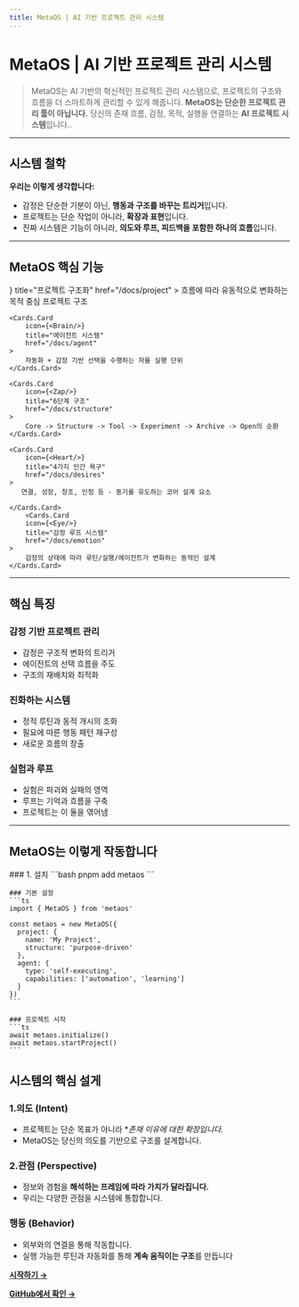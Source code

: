 ```yaml
---
title: MetaOS | AI 기반 프로젝트 관리 시스템
---
```



# MetaOS | AI 기반 프로젝트 관리 시스템

> MetaOS는 AI 기반의 혁신적인 프로젝트 관리 시스템으로, 프로젝트의 구조와 흐름을 더 스마트하게 관리할 수 있게 해줍니다.
> **MetaOS는 단순한 프로젝트 관리 툴이 아닙니다.**
> 당신의 존재 흐름, 감정, 목적, 실행을 연결하는 **AI 프로젝트 시스템**입니다..

---

## 시스템 철학

**우리는 이렇게 생각합니다:**

- 감정은 단순한 기분이 아닌, **행동과 구조를 바꾸는 트리거**입니다.
- 프로젝트는 단순 작업이 아니라, **확장과 표현**입니다.  
- 진짜 시스템은 기능이 아니라, **의도와 루프, 피드백을 포함한 하나의 흐름**입니다.

---


## MetaOS 핵심 기능

<Cards>
    <Cards.Card
        icon={<Layers/>}
        title="프로젝트 구조화"
        href="/docs/project"
    >
        흐름에 따라 유동적으로 변화하는 목적 중심 프로젝트 구조
    </Cards.Card>

    <Cards.Card
        icon={<Brain/>}
        title="에이전트 시스템"
        href="/docs/agent"
    >
        자동화 + 감정 기반 선택을 수행하는 자율 실행 단위
    </Cards.Card>

    <Cards.Card
        icon={<Zap/>}
        title="6단계 구조"
        href="/docs/structure"
    >
        Core -> Structure -> Tool -> Experiment -> Archive -> Open의 순환
    </Cards.Card>

    <Cards.Card
        icon={<Heart/>}
        title="4가지 인간 욕구"
        href="/docs/desires"
    >
       연결, 성장, 창조, 인정 등 - 동기를 유도하는 코어 설계 요소

    </Cards.Card>
        <Cards.Card
        icon={<Eye/>}
        title="감정 루프 시스템"
        href="/docs/emotion"
    >
        감정의 상태에 따라 루틴/실행/에이전트가 변화하는 동적인 설계
    </Cards.Card>
</Cards>

---

## 핵심 특징

### 감정 기반 프로젝트 관리
- 감정은 구조적 변화의 트리거
- 에이전트의 선택 흐름을 주도
- 구조의 재배치와 최적화

### 진화하는 시스템
- 정적 루틴과 동적 개시의 조화
- 필요에 따른 행동 패턴 재구성
- 새로운 흐름의 창출

### 실험과 루프
- 실험은 파괴와 실패의 영역
- 루프는 기억과 흐름을 구축
- 프로젝트는 이 둘을 엮어냄

---

## MetaOS는 이렇게 작동합니다

<Steps>
    ### 1. 설치
    ```bash
    pnpm add metaos
    ```

    ### 기본 설정
    ```ts
    import { MetaOS } from 'metaos'
    
    const metaos = new MetaOS({
      project: {
        name: 'My Project',
        structure: 'purpose-driven'
      },
      agent: {
        type: 'self-executing',
        capabilities: ['automation', 'learning']
      }
    })
    ```

    ### 프로젝트 시작
    ```ts
    await metaos.initialize()
    await metaos.startProject()
    ```
</Steps>

## 시스템의 핵심 설게

### 1.의도 (Intent)
- 프로젝트는 단순 목표가 아니라 **존재 이유에 대한 확장입니다.*
- MetaOS는 당신의 의도를 기반으로 구조를 설계합니다.

### 2.관점 (Perspective)
- 정보와 경험을 **해석하는 프레임에 따라 가치가 달라집니다.**
- 우리는 다양한 관점을 시스템에 통합합니다.

### 행동 (Behavior)
- 외부와의 연결을 통해 작동합니다.
- 실행 가능한 루틴과 자동화를 통해 **계속 움직이는 구조**를 만듭니다

[**시작하기 →**](/docs/getting-started)

[**GitHub에서 확인 →**](https://github.com/rklpoi5678/metaos)
